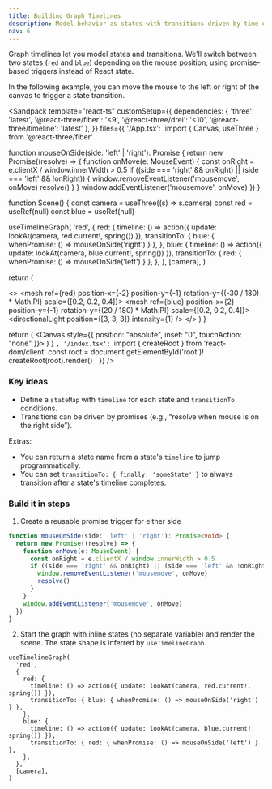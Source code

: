 ```yaml
---
title: Building Graph Timelines
description: Model behavior as states with transitions driven by time or conditions.
nav: 6
---
```


Graph timelines let you model states and transitions. We'll switch between two states (`red` and `blue`) depending on the mouse position, using promise-based triggers instead of React state.

In the following example, you can move the mouse to the left or right of the canvas to trigger a state transition.

<Sandpack
  template="react-ts"
  customSetup={{
    dependencies: {
      'three': 'latest',
      '@react-three/fiber': '<9',
      '@react-three/drei': '<10',
      '@react-three/timeline': 'latest'
    },
  }}
  files={{
    '/App.tsx': `import { Canvas, useThree } from '@react-three/fiber'

function mouseOnSide(side: 'left' | 'right'): Promise<void> {
return new Promise((resolve) => {
function onMove(e: MouseEvent) {
const onRight = e.clientX / window.innerWidth > 0.5
if ((side === 'right' && onRight) || (side === 'left' && !onRight)) {
window.removeEventListener('mousemove', onMove)
resolve()
}
}
window.addEventListener('mousemove', onMove)
})
}

function Scene() {
const camera = useThree((s) => s.camera)
const red = useRef<Mesh>(null)
const blue = useRef<Mesh>(null)

useTimelineGraph(
'red',
{
red: {
timeline: () => action({ update: lookAt(camera, red.current!, spring()) }),
transitionTo: { blue: { whenPromise: () => mouseOnSide('right') } },
},
blue: {
timeline: () => action({ update: lookAt(camera, blue.current!, spring()) }),
transitionTo: { red: { whenPromise: () => mouseOnSide('left') } },
},
},
[camera],
)

return (

<>
  <mesh ref={red} position-x={-2} position-y={-1} rotation-y={(-30 / 180) * Math.PI} scale={[0.2, 0.2, 0.4]}>
    <sphereGeometry />
    <meshPhysicalMaterial emissive="red" emissiveIntensity={1.5} color="red" />
  </mesh>
  <mesh ref={blue} position-x={2} position-y={-1} rotation-y={(20 / 180) * Math.PI} scale={[0.2, 0.2, 0.4]}>
    <sphereGeometry />
    <meshPhysicalMaterial emissive="blue" emissiveIntensity={5} color="blue" />
  </mesh>
  <ambientLight intensity={0.5} />
  <directionalLight position={[3, 3, 3]} intensity={1} />
</>
) }

  return (
    <Canvas style={{ position: "absolute", inset: "0", touchAction: "none" }}>
      <Scene />
    </Canvas>
  )
}
`,
    '/index.tsx': `import { createRoot } from 'react-dom/client'
const root = document.getElementById('root')!
createRoot(root).render(<App />)
`
  }}
/>

### Key ideas

- Define a `stateMap` with `timeline` for each state and `transitionTo` conditions.
- Transitions can be driven by promises (e.g., “resolve when mouse is on the right side”).

Extras:

- You can return a state name from a state's `timeline` to jump programmatically.
- You can set `transitionTo: { finally: 'someState' }` to always transition after a state's timeline completes.

### Build it in steps

1. Create a reusable promise trigger for either side

```ts
function mouseOnSide(side: 'left' | 'right'): Promise<void> {
  return new Promise((resolve) => {
    function onMove(e: MouseEvent) {
      const onRight = e.clientX / window.innerWidth > 0.5
      if ((side === 'right' && onRight) || (side === 'left' && !onRight)) {
        window.removeEventListener('mousemove', onMove)
        resolve()
      }
    }
    window.addEventListener('mousemove', onMove)
  })
}
```

2. Start the graph with inline states (no separate variable) and render the scene. The state shape is inferred by `useTimelineGraph`.

```tsx
useTimelineGraph(
  'red',
  {
    red: {
      timeline: () => action({ update: lookAt(camera, red.current!, spring()) }),
      transitionTo: { blue: { whenPromise: () => mouseOnSide('right') } },
    },
    blue: {
      timeline: () => action({ update: lookAt(camera, blue.current!, spring()) }),
      transitionTo: { red: { whenPromise: () => mouseOnSide('left') } },
    },
  },
  [camera],
)
```
